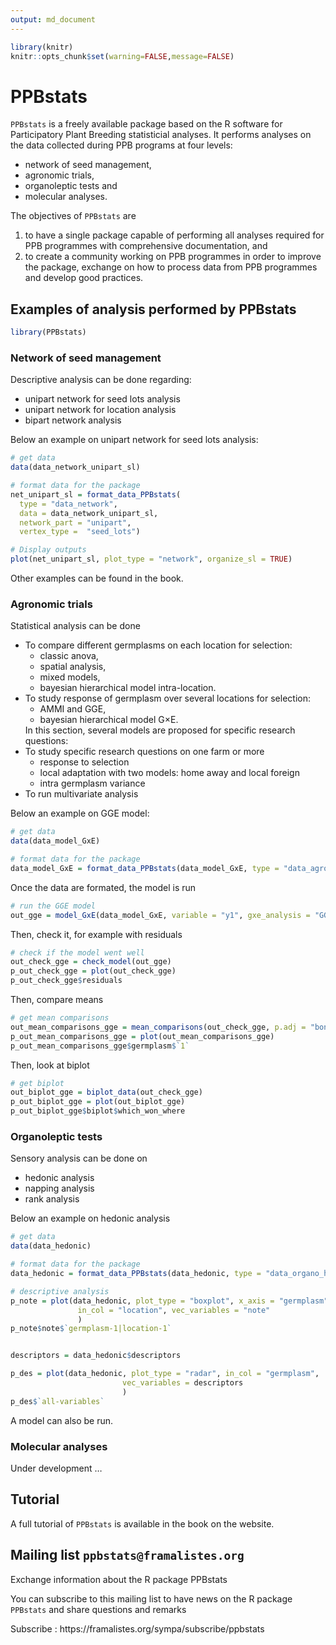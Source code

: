 ```yaml
---
output: md_document
---
```


```r
library(knitr)
knitr::opts_chunk$set(warning=FALSE,message=FALSE)
```

# PPBstats

`PPBstats` is a freely available package based on the R software for Participatory Plant Breeding statisticial analyses.
It performs analyses on the data collected during PPB programs at four levels: 

- network of seed management, 
- agronomic trials, 
- organoleptic tests and 
- molecular analyses. 

The objectives of `PPBstats` are

1. to have a single package capable of performing all analyses required for PPB programmes with comprehensive documentation, and 
2. to create a community working on PPB programmes in order to improve the package, exchange on how to process data from PPB programmes and develop good practices. 


## Examples of analysis performed by PPBstats

```r
library(PPBstats)
```

### Network of seed management

Descriptive analysis can be done regarding:

- unipart network for seed lots analysis
- unipart network for location analysis
- bipart network analysis

Below an example on unipart network for seed lots analysis:

```r
# get data
data(data_network_unipart_sl) 

# format data for the package
net_unipart_sl = format_data_PPBstats(
  type = "data_network",
  data = data_network_unipart_sl, 
  network_part = "unipart", 
  vertex_type =  "seed_lots")

# Display outputs
plot(net_unipart_sl, plot_type = "network", organize_sl = TRUE)
```

Other examples can be found in the book.

### Agronomic trials

Statistical analysis can be done

- To compare different germplasms on each location for selection:
    - classic anova,
    - spatial analysis,
    - mixed models,
    - bayesian hierarchical model intra-location.
- To study response of germplasm over several locations for selection:
    - AMMI and GGE,
    - bayesian hierarchical model G×E.
    
    In this section, several models are proposed for specific research questions:
- To study specific research questions on one farm or more
    - response to selection
    - local adaptation with two models: home away and local foreign
    - intra germplasm variance
- To run multivariate analysis

Below an example on GGE model:

```r
# get data
data(data_model_GxE)

# format data for the package
data_model_GxE = format_data_PPBstats(data_model_GxE, type = "data_agro")
```

Once the data are formated, the model is run

```r
# run the GGE model
out_gge = model_GxE(data_model_GxE, variable = "y1", gxe_analysis = "GGE")
```

Then, check it, for example with residuals

```r
# check if the model went well
out_check_gge = check_model(out_gge)
p_out_check_gge = plot(out_check_gge)
p_out_check_gge$residuals
```

Then, compare means

```r
# get mean comparisons
out_mean_comparisons_gge = mean_comparisons(out_check_gge, p.adj = "bonferroni")
p_out_mean_comparisons_gge = plot(out_mean_comparisons_gge)
p_out_mean_comparisons_gge$germplasm$`1`
```

Then, look at biplot

```r
# get biplot
out_biplot_gge = biplot_data(out_check_gge)
p_out_biplot_gge = plot(out_biplot_gge)
p_out_biplot_gge$biplot$which_won_where
```



### Organoleptic tests

Sensory analysis can be done on

- hedonic analysis
- napping analysis
- rank analysis

Below an example on hedonic analysis

```r
# get data
data(data_hedonic)

# format data for the package
data_hedonic = format_data_PPBstats(data_hedonic, type = "data_organo_hedonic", threshold = 2)
```

```r
# descriptive analysis
p_note = plot(data_hedonic, plot_type = "boxplot", x_axis = "germplasm",
               in_col = "location", vec_variables = "note"
               )
p_note$note$`germplasm-1|location-1`


descriptors = data_hedonic$descriptors

p_des = plot(data_hedonic, plot_type = "radar", in_col = "germplasm", 
                         vec_variables = descriptors
                         )
p_des$`all-variables`
```

A model can also be run.


### Molecular analyses

Under development ...

## Tutorial

A full tutorial of `PPBstats` is available in the book on the website.


## Mailing list `ppbstats@framalistes.org`

Exchange information about the R package PPBstats

You can subscribe to this mailing list to have news on the R package `PPBstats` and share questions and remarks

Subscribe : https://framalistes.org/sympa/subscribe/ppbstats


